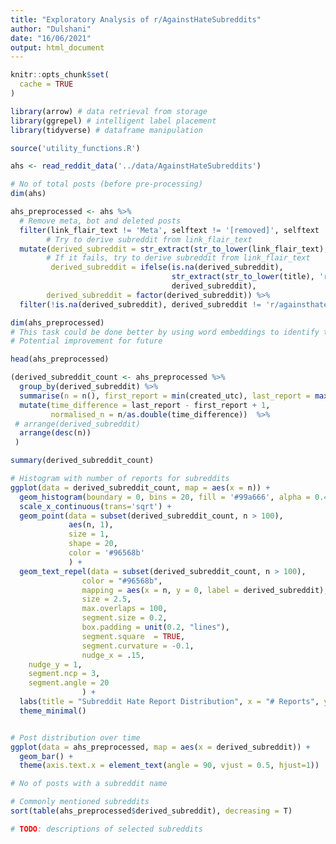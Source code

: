 ```yaml
---
title: "Exploratory Analysis of r/AgainstHateSubreddits"
author: "Dulshani"
date: "16/06/2021"
output: html_document
---
```


```r
knitr::opts_chunk$set(
  cache = TRUE
)

library(arrow) # data retrieval from storage
library(ggrepel) # intelligent label placement
library(tidyverse) # dataframe manipulation

source('utility_functions.R')
```


```r
ahs <- read_reddit_data('../data/AgainstHateSubreddits')
```

```r
# No of total posts (before pre-processing)
dim(ahs)
```

```r
ahs_preprocessed <- ahs %>%
  # Remove meta, bot and deleted posts
  filter(link_flair_text != 'Meta', selftext != '[removed]', selftext != '[deleted]', author != 'AutoModerator') %>% 
        # Try to derive subreddit from link_flair_text
  mutate(derived_subreddit = str_extract(str_to_lower(link_flair_text), 'r\\/[a-z0-9_]+'), 
        # If it fails, try to derive subreddit from link_flair_text
         derived_subreddit = ifelse(is.na(derived_subreddit), 
                                    str_extract(str_to_lower(title), 'r\\/[a-z0-9_]+'), 
                                    derived_subreddit),
        derived_subreddit = factor(derived_subreddit)) %>%
  filter(!is.na(derived_subreddit), derived_subreddit != 'r/againsthatesubreddits') # Remove posts with no derived subreddits

dim(ahs_preprocessed)
# This task could be done better by using word embeddings to identify the pattern, rather than by using regex.
# Potential improvement for future 
```


```r
head(ahs_preprocessed)
```

```r
(derived_subreddit_count <- ahs_preprocessed %>%
  group_by(derived_subreddit) %>%
  summarise(n = n(), first_report = min(created_utc), last_report = max(created_utc)) %>%
  mutate(time_difference = last_report - first_report + 1,
         normalised_n = n/as.double(time_difference))  %>%
 # arrange(derived_subreddit)
  arrange(desc(n))
 )
```

```r
summary(derived_subreddit_count)
```



```r
# Histogram with number of reports for subreddits
ggplot(data = derived_subreddit_count, map = aes(x = n)) +
  geom_histogram(boundary = 0, bins = 20, fill = '#99a666', alpha = 0.4) +
  scale_x_continuous(trans='sqrt') +
  geom_point(data = subset(derived_subreddit_count, n > 100), 
             aes(n, 1),
             size = 1, 
             shape = 20, 
             color = '#96568b'
             ) +
  geom_text_repel(data = subset(derived_subreddit_count, n > 100),
                color = "#96568b",
                mapping = aes(x = n, y = 0, label = derived_subreddit),
                size = 2.5,
                max.overlaps = 100,
                segment.size = 0.2,
                box.padding = unit(0.2, "lines"),
                segment.square  = TRUE,
                segment.curvature = -0.1,
                nudge_x = .15,
    nudge_y = 1,
    segment.ncp = 3,
    segment.angle = 20
                ) +
  labs(title = "Subreddit Hate Report Distribution", x = "# Reports", y = "# Subreddits") +
  theme_minimal()
```

```r

```


```r
# Post distribution over time
ggplot(data = ahs_preprocessed, map = aes(x = derived_subreddit)) +
  geom_bar() +
  theme(axis.text.x = element_text(angle = 90, vjust = 0.5, hjust=1))
```

```r
# No of posts with a subreddit name

```

```r
# Commonly mentioned subreddits
sort(table(ahs_preprocessed$derived_subreddit), decreasing = T)

# TODO: descriptions of selected subreddits
```

